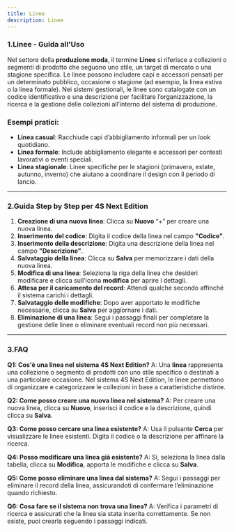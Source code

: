 ```yaml
---
title: Linee
description: Linee
---
```


### 1.Linee - Guida all'Uso

Nel settore della **produzione moda**, il termine **Linee** si riferisce a collezioni o segmenti di prodotto che seguono uno stile, un target di mercato o una stagione specifica. Le linee possono includere capi e accessori pensati per un determinato pubblico, occasione o stagione (ad esempio, la linea estiva o la linea formale). Nei sistemi gestionali, le linee sono catalogate con un codice identificativo e una descrizione per facilitare l’organizzazione, la ricerca e la gestione delle collezioni all’interno del sistema di produzione.

### Esempi pratici:

* **Linea casual**: Racchiude capi d’abbigliamento informali per un look quotidiano.
* **Linea formale**: Include abbigliamento elegante e accessori per contesti lavorativi o eventi speciali.
* **Linea stagionale**: Linee specifiche per le stagioni (primavera, estate, autunno, inverno) che aiutano a coordinare il design con il periodo di lancio.

***

### 2.Guida Step by Step per **4S Next Edition**

1. **Creazione di una nuova linea**: Clicca su **Nuovo** “+” per creare una nuova linea.
2. **Inserimento del codice**: Digita il codice della linea nel campo **"Codice"**.
3. **Inserimento della descrizione**: Digita una descrizione della linea nel campo **"Descrizione"**.
4. **Salvataggio della linea**: Clicca su **Salva** per memorizzare i dati della nuova linea.
5. **Modifica di una linea**: Seleziona la riga della linea che desideri modificare e clicca sull'icona **modifica** per aprire i dettagli.
6. **Attesa per il caricamento del record**: Attendi qualche secondo affinché il sistema carichi i dettagli.
7. **Salvataggio delle modifiche**: Dopo aver apportato le modifiche necessarie, clicca su **Salva** per aggiornare i dati.
8. **Eliminazione di una linea**: Segui i passaggi finali per completare la gestione delle linee o eliminare eventuali record non più necessari.

***

### 3.FAQ&#x20;

**Q1: Cos'è una linea nel sistema 4S Next Edition?**
A: Una **linea** rappresenta una collezione o segmento di prodotti con uno stile specifico o destinati a una particolare occasione. Nel sistema 4S Next Edition, le linee permettono di organizzare e categorizzare le collezioni in base a caratteristiche distinte.

**Q2: Come posso creare una nuova linea nel sistema?**
A: Per creare una nuova linea, clicca su **Nuovo**, inserisci il codice e la descrizione, quindi clicca su **Salva**.

**Q3: Come posso cercare una linea esistente?**
A: Usa il pulsante **Cerca** per visualizzare le linee esistenti. Digita il codice o la descrizione per affinare la ricerca.

**Q4: Posso modificare una linea già esistente?**
A: Sì, seleziona la linea dalla tabella, clicca su **Modifica**, apporta le modifiche e clicca su **Salva**.

**Q5: Come posso eliminare una linea dal sistema?**
A: Segui i passaggi per eliminare il record della linea, assicurandoti di confermare l’eliminazione quando richiesto.

**Q6: Cosa fare se il sistema non trova una linea?**
A: Verifica i parametri di ricerca e assicurati che la linea sia stata inserita correttamente. Se non esiste, puoi crearla seguendo i passaggi indicati.
